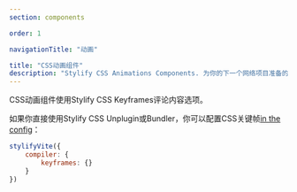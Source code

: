 ```yaml
---
section: components

order: 1

navigationTitle: "动画"

title: "CSS动画组件"
description: "Stylify CSS Animations Components. 为你的下一个网络项目准备的CSS动画。复制&粘贴，无需CSS框架。"
---
```


CSS动画组件使用Stylify CSS Keyframes评论内容选项。

如果你直接使用Stylify CSS Unplugin或Bundler，你可以配置CSS关键帧[in the config](/zh/docs/stylify/compiler#keyframes)：


```javascript
stylifyVite({
	compiler: {
		keyframes: {}
	}
})
```
<br />

<InteractivePreview
	class="margin-bottom:48px"
	min-height="250"
	title="动画"
	htmlSnippet="components/animations"
	withoutComponents
/>
